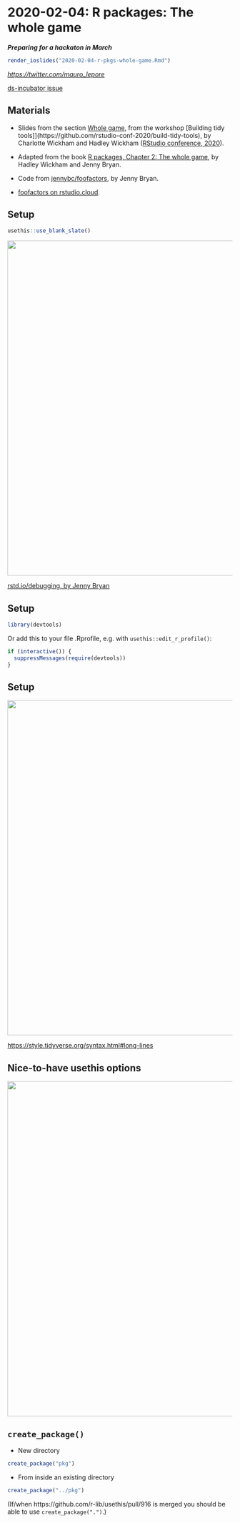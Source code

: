 # 2020-02-04: R packages: The whole game

***Preparing for a hackaton in March***

```r
render_ioslides("2020-02-04-r-pkgs-whole-game.Rmd")
```

_<https://twitter.com/mauro_lepore>_

[ds-incubator issue](https://github.com/2DegreesInvesting/ds-incubator/issues/23)



## Materials

* Slides from the section [Whole game](https://github.com/rstudio-conf-2020/build-tidy-tools/blob/master/1-intro.pdf), from the workshop [Building tidy tools]](https://github.com/rstudio-conf-2020/build-tidy-tools), by Charlotte Wickham and Hadley Wickham ([RStudio conference, 2020](https://github.com/rstudio-conf-2020)).

* Adapted from the book [R packages, Chapter 2: The whole game](https://r-pkgs.org/whole-game.html), by Hadley Wickham and Jenny Bryan.

* Code from [jennybc/foofactors](https://github.com/jennybc/foofactors), by Jenny Bryan.

* [foofactors on rstudio.cloud](https://rstudio.cloud/spaces/47358/project/897002).



## Setup

```R
usethis::use_blank_slate()
```

<img src="https://i.imgur.com/6UCOGyw.jpg" align="center" width = 750 />

[rstd.io/debugging, by Jenny Bryan](https://github.com/jennybc/debugging)



## Setup

```r
library(devtools)
```

Or add this to your file .Rprofile, e.g. with `usethis::edit_r_profile()`:

```R
if (interactive()) {
  suppressMessages(require(devtools))
}
```



## Setup

<img src="https://i.imgur.com/z8WF79m.png" align="center" width = 750 />

<https://style.tidyverse.org/syntax.html#long-lines>



## Nice-to-have usethis options

<img src="https://i.imgur.com/QTnJaHq.png" align="center" width = 750 />



## `create_package()`

* New directory

```R
create_package("pkg")
```

* From inside an existing directory

```R
create_package("../pkg")
```

(If/when https://github.com/r-lib/usethis/pull/916 is merged you should be able to use `create_package(".")`.)

